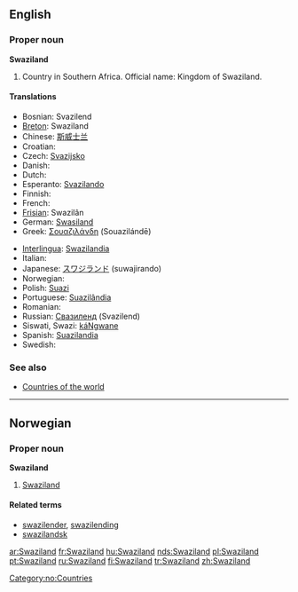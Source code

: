 ==English==

===Proper noun===
'''Swaziland'''

# Country in Southern Africa. Official name: Kingdom of Swaziland.

====Translations====
{{top}}
*Bosnian: Svazilend {{m}}
*[[Breton]]: Swaziland
*Chinese: [[斯威士兰]]
*Croatian: {{t-|hr|Svazi|m}}
* Czech: [[Svazijsko]] {{n}}
* Danish: {{t-|da|Swaziland}}
* Dutch: {{t-|nl|Swaziland}}
*Esperanto: [[Svazilando]]
* Finnish: {{t+|fi|Swazimaa}}
* French: {{t+|fr|Swaziland|m}}
*[[Frisian]]: Swazilân
*German: [[Swasiland]]
*Greek: [[Σουαζιλάνδη]] (Souazilándē) {{f}}
{{mid}}
*[[Interlingua]]: [[Swazilandia]]
* Italian: {{t-|it|Swaziland|m}}
*Japanese: [[スワジランド]] (suwajirando)
* Norwegian: {{t-|no|Swaziland}}
*Polish: [[Suazi]]
*Portuguese: [[Suazilândia]]
* Romanian: {{t-|ro|Swaziland|n}}
*Russian: [[Свазиленд]] (Svazilend)
*Siswati, Swazi: [[káNgwane]]
*Spanish: [[Suazilandia]] {{f}}
* Swedish: {{t-|sv|Swaziland}}
{{bottom}}

===See also===
* [[Countries of the world]]

----

==Norwegian==

===Proper noun===
'''Swaziland'''

# [[#English|Swaziland]]

====Related terms====
*[[swazilender]], [[swazilending]]
*[[swazilandsk]]

[[Category:no:Countries]]

[[ar:Swaziland]]
[[fr:Swaziland]]
[[hu:Swaziland]]
[[nds:Swaziland]]
[[pl:Swaziland]]
[[pt:Swaziland]]
[[ru:Swaziland]]
[[fi:Swaziland]]
[[tr:Swaziland]]
[[zh:Swaziland]]